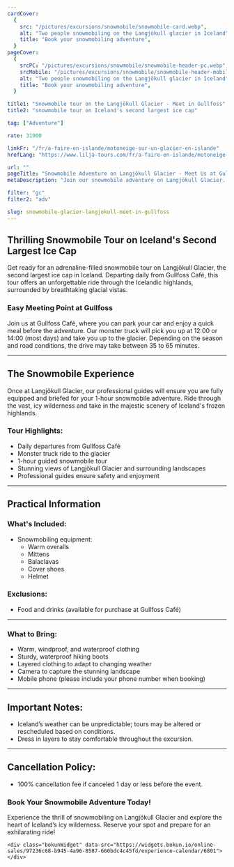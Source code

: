 ```yaml
---
cardCover:
  {
    src: "/pictures/excursions/snowmobile/snowmobile-card.webp",
    alt: "Two people snowmobiling on the Langjökull glacier in Iceland",
    title: "Book your snowmobiling adventure",
  }
pageCover:
  {
    srcPC: "/pictures/excursions/snowmobile/snowmobile-header-pc.webp",
    srcMobile: "/pictures/excursions/snowmobile/snowmobile-header-mobile.webp",
    alt: "Two people snowmobiling on the Langjökull glacier in Iceland",
    title: "Book your snowmobiling adventure",
  }

title1: "Snowmobile tour on the Langjökull Glacier - Meet in Gullfoss"
title2: "snowmobile tour on Iceland's second largest ice cap"

tag: ["Adventure"]

rate: 31900

linkFr: "/fr/a-faire-en-islande/motoneige-sur-un-glacier-en-islande"
hrefLang: "https://www.lilja-tours.com/fr/a-faire-en-islande/motoneige-sur-un-glacier-en-islande"

url: ""
pageTitle: "Snowmobile Adventure on Langjökull Glacier - Meet Us at Gullfoss"
metaDescription: "Join our snowmobile adventure on Langjökull Glacier. Daily departures from Gullfoss Café. Gear included. Book now for an unforgettable ride!"

filter: "gc"
filter2: "adv"

slug: snowmobile-glacier-langjokull-meet-in-gullfoss
---
```


## Thrilling Snowmobile Tour on Iceland's Second Largest Ice Cap

Get ready for an adrenaline-filled snowmobile tour on Langjökull Glacier, the second largest ice cap in Iceland. Departing daily from Gullfoss Café, this tour offers an unforgettable ride through the Icelandic highlands, surrounded by breathtaking glacial vistas.

### Easy Meeting Point at Gullfoss

Join us at Gullfoss Café, where you can park your car and enjoy a quick meal before the adventure. Our monster truck will pick you up at 12:00 or 14:00 (most days) and take you up to the glacier. Depending on the season and road conditions, the drive may take between 35 to 65 minutes.

---

## The Snowmobile Experience

Once at Langjökull Glacier, our professional guides will ensure you are fully equipped and briefed for your 1-hour snowmobile adventure. Ride through the vast, icy wilderness and take in the majestic scenery of Iceland's frozen highlands.

### Tour Highlights:

- Daily departures from Gullfoss Café
- Monster truck ride to the glacier
- 1-hour guided snowmobile tour
- Stunning views of Langjökull Glacier and surrounding landscapes
- Professional guides ensure safety and enjoyment

---

## Practical Information

### What's Included:

- Snowmobiling equipment:
  - Warm overalls
  - Mittens
  - Balaclavas
  - Cover shoes
  - Helmet

### Exclusions:

- Food and drinks (available for purchase at Gullfoss Café)

---

### What to Bring:

- Warm, windproof, and waterproof clothing
- Sturdy, waterproof hiking boots
- Layered clothing to adapt to changing weather
- Camera to capture the stunning landscape
- Mobile phone (please include your phone number when booking)

---

## Important Notes:

- Iceland’s weather can be unpredictable; tours may be altered or rescheduled based on conditions.
- Dress in layers to stay comfortable throughout the excursion.


---

## Cancellation Policy:

- 100% cancellation fee if canceled 1 day or less before the event.

### Book Your Snowmobile Adventure Today!

Experience the thrill of snowmobiling on Langjökull Glacier and explore the heart of Iceland’s icy wilderness. Reserve your spot and prepare for an exhilarating ride!

<script
  type="text/javascript"
  src="https://widgets.bokun.io/assets/javascripts/apps/build/BokunWidgetsLoader.js?bookingChannelUUID=97236c68-b945-4a96-8587-660bdc4c45fd"
  async
></script>

    <div class="bokunWidget" data-src="https://widgets.bokun.io/online-sales/97236c68-b945-4a96-8587-660bdc4c45fd/experience-calendar/6801"></div>
